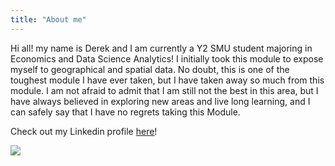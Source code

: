 ```yaml
---
title: "About me"
---
```


Hi all! my name is Derek and I am currently a Y2 SMU student majoring in Economics and Data Science Analytics! I initially took this module to expose myself to geographical and spatial data. No doubt, this is one of the toughest module I have ever taken, but I have taken away so much from this module. I am not afraid to admit that I am still not the best in this area, but I have always believed in exploring new areas and live long learning, and I can safely say that I have no regrets taking this Module.

Check out my Linkedin profile [here](https://www.linkedin.com/in/derekpoh/)!

![](images/Derek.jpeg)
